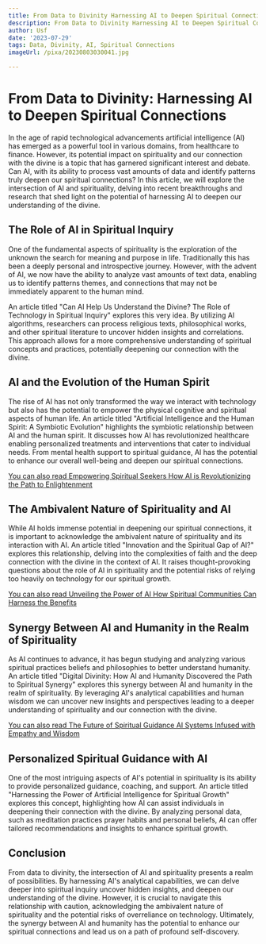 ```yaml
---
title: From Data to Divinity Harnessing AI to Deepen Spiritual Connections
description: From Data to Divinity Harnessing AI to Deepen Spiritual Connections
author: Usf
date: '2023-07-29'
tags: Data, Divinity, AI, Spiritual Connections
imageUrl: /pixa/20230803030041.jpg

---
```

# From Data to Divinity: Harnessing AI to  Deepen Spiritual Connections

In the age  of rapid technological advancements artificial intelligence (AI) has emerged as a powerful tool in various domains, from healthcare  to finance. However, its potential  impact on spirituality and our connection with the divine is a topic that has garnered significant interest  and debate. Can  AI, with its ability to process vast amounts of data and identify  patterns truly deepen our spiritual connections? In this article,  we will explore the intersection of AI and spirituality, delving into recent breakthroughs and research that shed light on the potential of harnessing AI to deepen our understanding of the divine.

## The Role of AI  in Spiritual Inquiry

One of the  fundamental aspects of spirituality is  the exploration of the unknown  the search for meaning and  purpose in life. Traditionally this has  been a deeply personal and introspective journey. However, with the advent of AI, we now  have the ability to  analyze vast amounts of text data, enabling us  to identify patterns themes,  and connections that may not be immediately apparent to the human mind.

An article titled "Can AI Help Us Understand the Divine? The Role of Technology in Spiritual  Inquiry" explores this  very idea. By utilizing AI algorithms, researchers can process religious texts, philosophical works, and other spiritual literature to uncover hidden  insights and correlations. This approach allows for a more comprehensive understanding of spiritual concepts and practices, potentially deepening our connection with the divine. 

## AI  and the Evolution of the Human Spirit

The  rise of AI has not only transformed the way we interact with technology but also has the potential to empower the physical cognitive and spiritual aspects of human life. An article titled "Artificial Intelligence and the Human Spirit: A Symbiotic Evolution" highlights the symbiotic  relationship between AI and the human spirit. It  discusses how AI has revolutionized healthcare enabling personalized treatments and interventions that cater  to  individual needs. From  mental health support to spiritual guidance, AI has the potential  to enhance our  overall well-being and deepen  our spiritual  connections.

[You can also read Empowering Spiritual Seekers How AI is Revolutionizing  the Path to Enlightenment](Empowering%20Spiritual%20Seekers%20How%20AI%20is%20Revolutionizing%20the%20Path%20to%20Enlightenment)


## The  Ambivalent Nature of Spirituality and AI

While AI holds immense potential  in  deepening our spiritual connections, it is important to  acknowledge the  ambivalent nature of spirituality and its interaction with AI. An article titled "Innovation and the Spiritual Gap of AI?" explores this relationship, delving into the complexities of faith and the deep connection with the divine  in the context of AI. It raises thought-provoking questions about the role of AI  in spirituality and the potential risks of relying too heavily  on technology for our spiritual growth.

[You can also read Unveiling the Power of AI How Spiritual Communities Can Harness the Benefits](Unveiling%20the%20Power%20of%20AI%20How%20Spiritual%20Communities%20Can%20Harness%20the%20Benefits)


## Synergy Between AI and Humanity in the Realm of Spirituality

As AI continues to advance, it has begun studying and  analyzing various spiritual practices beliefs and philosophies to better understand humanity. An article titled "Digital Divinity: How AI and Humanity Discovered  the Path to Spiritual Synergy" explores this synergy between AI and humanity in the  realm of spirituality. By leveraging AI's analytical capabilities and  human wisdom we can uncover  new insights and perspectives leading to a deeper understanding of spirituality and our connection with the divine.

[You  can  also read  The Future of Spiritual Guidance  AI Systems Infused with Empathy and Wisdom](The%20Future%20of%20Spiritual%20Guidance%20AI%20Systems%20Infused%20with%20Empathy%20and%20Wisdom)


## Personalized Spiritual Guidance with  AI

One of the  most intriguing aspects of  AI's potential  in spirituality is its  ability  to provide personalized guidance, coaching, and support. An article titled "Harnessing the Power of Artificial Intelligence for Spiritual Growth" explores this concept, highlighting how AI  can  assist individuals in deepening their  connection with the divine. By analyzing personal data, such as meditation practices  prayer habits and personal  beliefs, AI can offer tailored recommendations and  insights to enhance spiritual growth.

##  Conclusion

From data to divinity, the intersection of AI and spirituality presents a realm of possibilities. By harnessing AI's  analytical capabilities, we can delve deeper into spiritual inquiry uncover hidden insights, and deepen our understanding  of the divine. However, it is crucial to navigate this  relationship with caution, acknowledging the ambivalent nature of spirituality and the potential risks of  overreliance on technology. Ultimately, the synergy between AI  and humanity has the potential  to enhance our spiritual  connections and lead us on a  path of profound self-discovery.